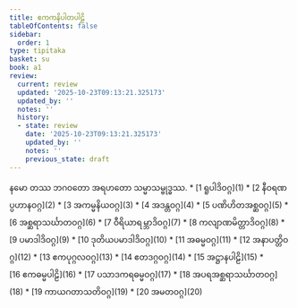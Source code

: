 ```yaml
---
title: ဧကကနိပါတပါဠိ
tableOfContents: false
sidebar:
  order: 1
type: tipitaka
basket: su
book: a1
review:
  current: review
  updated: '2025-10-23T09:13:21.325173'
  updated_by: ''
  notes: ''
  history:
  - state: review
    date: '2025-10-23T09:13:21.325173'
    updated_by: ''
    notes: ''
    previous_state: draft
---
```


<ReviewStatus review={frontmatter.review} showDetails={true} />

<HypothesisAnnotation frontmatter={frontmatter} />

<Paragraph number="1" type="center" book="a1">
နမော တဿ ဘဂဝတော အရဟတော သမ္မာသမ္ဗုဒ္ဓဿ.

</Paragraph>

<TableOfContents book="a1">
* [1 ရူပါဒိဝဂ္ဂ](1)
* [2 နီဝရဏပ္ပဟာနဝဂ္ဂ](2)
* [3 အကမ္မနိယဝဂ္ဂ](3)
* [4 အဒန္တဝဂ္ဂ](4)
* [5 ပဏိဟိတအစ္ဆဝဂ္ဂ](5)
* [6 အစ္ဆရာသင်္ဃာတဝဂ္ဂ](6)
* [7 ဝီရိယာရမ္ဘာဒိဝဂ္ဂ](7)
* [8 ကလျာဏမိတ္တာဒိဝဂ္ဂ](8)
* [9 ပမာဒါဒိဝဂ္ဂ](9)
* [10 ဒုတိယပမာဒါဒိဝဂ္ဂ](10)
* [11 အဓမ္မဝဂ္ဂ](11)
* [12 အနာပတ္တိဝဂ္ဂ](12)
* [13 ဧကပုဂ္ဂလဝဂ္ဂ](13)
* [14 ဧတဒဂ္ဂဝဂ္ဂ](14)
* [15 အဋ္ဌာနပါဠိ](15)
* [16 ဧကဓမ္မပါဠိ](16)
* [17 ပသာဒကရဓမ္မဝဂ္ဂ](17)
* [18 အပရအစ္ဆရာသင်္ဃာတဝဂ္ဂ](18)
* [19 ကာယဂတာသတိဝဂ္ဂ](19)
* [20 အမတဝဂ္ဂ](20)
</TableOfContents>